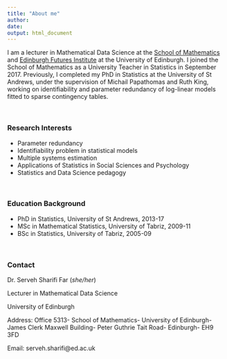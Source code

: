 ```yaml
---
title: "About me"
author: 
date: 
output: html_document
---
```


I am a lecturer in Mathematical Data Science at the [School of Mathematics](https://www.maths.ed.ac.uk/) and [Edinburgh Futures Institute](https://efi.ed.ac.uk/) at the University of Edinburgh. I joined the School of Mathematics as a University Teacher in Statistics in September 2017. Previously, I completed my PhD in Statistics at the University of St Andrews, under the supervision of Michail Papathomas and Ruth King, working on identifiability and parameter redundancy of log-linear models fitted to sparse contingency tables.


$~$


### Research Interests

- Parameter redundancy
- Identifiability problem in statistical models
- Multiple systems estimation
- Applications of Statistics in Social Sciences and Psychology
- Statistics and Data Science pedagogy

$~$

### Education Background

-  PhD in Statistics, University of St Andrews, 2013-17
-  MSc in Mathematical Statistics, University of Tabriz, 2009-11
-  BSc in Statistics, University of Tabriz, 2005-09


$~$

### Contact

Dr. Serveh Sharifi Far (_she/her_)

Lecturer in Mathematical Data Science

University of Edinburgh


Address: Office 5313- School of Mathematics- 
University of Edinburgh- James Clerk Maxwell Building- Peter Guthrie Tait Road- Edinburgh- EH9 3FD


Email: serveh.sharifi@ed.ac.uk

